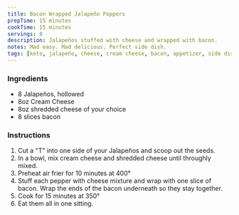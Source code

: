 ```yaml
---
title: Bacon Wrapped Jalapeño Poppers
prepTime: 15 minutes
cookTime: 15 minutes
servings: 8
description: Jalapeños stuffed with cheese and wrapped with bacon.
notes: Mad easy. Mad delicious. Perfect side dish.
tags: [keto, jalapeño, cheese, cream cheese, bacon, appetizer, side dish]
---
```


### Ingredients

- 8 Jalapeños, hollowed
- 8oz Cream Cheese
- 8oz shredded cheese of your choice
- 8 slices bacon

### Instructions

1. Cut a "T" into one side of your Jalapeños and scoop out the seeds.
1. In a bowl, mix cream cheese and shredded cheese until throughly mixed.
1. Preheat air frier for 10 minutes at 400°
1. Stuff each pepper with cheese mixture and wrap with one slice of bacon. Wrap the ends of the bacon underneath so they stay together.
1. Cook for 15 minutes at 350°
1. Eat them all in one sitting.
